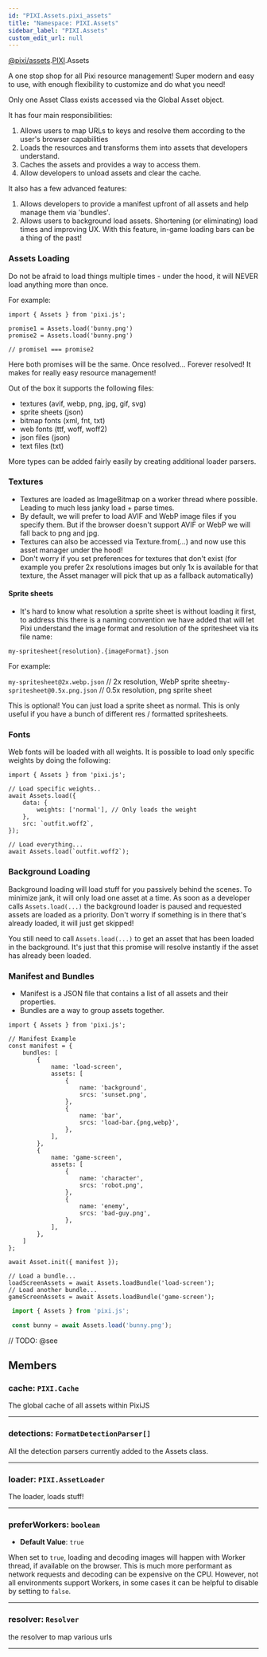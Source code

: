 ```yaml
---
id: "PIXI.Assets.pixi_assets"
title: "Namespace: PIXI.Assets"
sidebar_label: "PIXI.Assets"
custom_edit_url: null
---
```


[@pixi/assets](../modules/pixi_assets).[PIXI](../namespaces/PIXI).Assets


A one stop shop for all Pixi resource management! Super modern and easy to use, with enough flexibility to customize and do what you need!

Only one Asset Class exists accessed via the Global Asset object.

It has four main responsibilities&#58;

1. Allows users to map URLs to keys and resolve them according to the user's browser capabilities
2. Loads the resources and transforms them into assets that developers understand.
3. Caches the assets and provides a way to access them.
4. Allow developers to unload assets and clear the cache.

It also has a few advanced features&#58;

1. Allows developers to provide a manifest upfront of all assets and help manage them via 'bundles'.
2. Allows users to background load assets. Shortening (or eliminating) load times and improving UX. With this feature, in-game loading bars can be a thing of the past!

### Assets Loading

Do not be afraid to load things multiple times - under the hood, it will NEVER load anything more than once.

For example&#58;

```
import { Assets } from 'pixi.js';

promise1 = Assets.load('bunny.png')
promise2 = Assets.load('bunny.png')

// promise1 === promise2

```

Here both promises will be the same. Once resolved... Forever resolved! It makes for really easy resource management!

Out of the box it supports the following files&#58;

* textures (avif, webp, png, jpg, gif, svg)
* sprite sheets (json)
* bitmap fonts (xml, fnt, txt)
* web fonts (ttf, woff, woff2)
* json files (json)
* text files (txt)

More types can be added fairly easily by creating additional loader parsers.

### Textures

* Textures are loaded as ImageBitmap on a worker thread where possible. Leading to much less janky load + parse times.
* By default, we will prefer to load AVIF and WebP image files if you specify them. But if the browser doesn't support AVIF or WebP we will fall back to png and jpg.
* Textures can also be accessed via Texture.from(...) and now use this asset manager under the hood!
* Don't worry if you set preferences for textures that don't exist (for example you prefer 2x resolutions images but only 1x is available for that texture, the Asset manager will pick that up as a fallback automatically)

#### Sprite sheets

* It's hard to know what resolution a sprite sheet is without loading it first, to address this there is a naming convention we have added that will let Pixi understand the image format and resolution of the spritesheet via its file name&#58;

`my-spritesheet{resolution}.{imageFormat}.json`

For example&#58;

`my-spritesheet@2x.webp.json` // 2x resolution, WebP sprite sheet`my-spritesheet@0.5x.png.json` // 0.5x resolution, png sprite sheet

This is optional! You can just load a sprite sheet as normal. This is only useful if you have a bunch of different res / formatted spritesheets.

### Fonts

Web fonts will be loaded with all weights. It is possible to load only specific weights by doing the following&#58;

```
import { Assets } from 'pixi.js';

// Load specific weights..
await Assets.load({
    data: {
        weights: ['normal'], // Only loads the weight
    },
    src: `outfit.woff2`,
});

// Load everything...
await Assets.load(`outfit.woff2`);

```

### Background Loading

Background loading will load stuff for you passively behind the scenes. To minimize jank, it will only load one asset at a time. As soon as a developer calls `Assets.load(...)` the background loader is paused and requested assets are loaded as a priority. Don't worry if something is in there that's already loaded, it will just get skipped!

You still need to call `Assets.load(...)` to get an asset that has been loaded in the background. It's just that this promise will resolve instantly if the asset has already been loaded.

### Manifest and Bundles

* Manifest is a JSON file that contains a list of all assets and their properties.
* Bundles are a way to group assets together.

```
import { Assets } from 'pixi.js';

// Manifest Example
const manifest = {
    bundles: [
        {
            name: 'load-screen',
            assets: [
                {
                    name: 'background',
                    srcs: 'sunset.png',
                },
                {
                    name: 'bar',
                    srcs: 'load-bar.{png,webp}',
                },
            ],
        },
        {
            name: 'game-screen',
            assets: [
                {
                    name: 'character',
                    srcs: 'robot.png',
                },
                {
                    name: 'enemy',
                    srcs: 'bad-guy.png',
                },
            ],
        },
    ]
};

await Asset.init({ manifest });

// Load a bundle...
loadScreenAssets = await Assets.loadBundle('load-screen');
// Load another bundle...
gameScreenAssets = await Assets.loadBundle('game-screen');

```


```js
 import { Assets } from 'pixi.js';

 const bunny = await Assets.load('bunny.png');
```
      

// TODO: @see

        







## Members
<article>

### cache: <span><code>PIXI.Cache</code></span>
The global cache of all assets within PixiJS

</article>


---------------------------------------

<article>

### detections: <span><code>FormatDetectionParser[]</code></span>
All the detection parsers currently added to the Assets class.

</article>


---------------------------------------

<article>

### loader: <span><code>PIXI.AssetLoader</code></span>
The loader, loads stuff!

</article>


---------------------------------------

<article>

### preferWorkers: <span><code>boolean</code></span>
- **Default Value**: <code>true</code>

When set to `true`, loading and decoding images will happen with Worker thread, if available on the browser. This is much more performant as network requests and decoding can be expensive on the CPU. However, not all environments support Workers, in some cases it can be helpful to disable by setting to `false`.

</article>


---------------------------------------

<article>

### resolver: <span><code>Resolver</code></span>
the resolver to map various urls

</article>


---------------------------------------





    